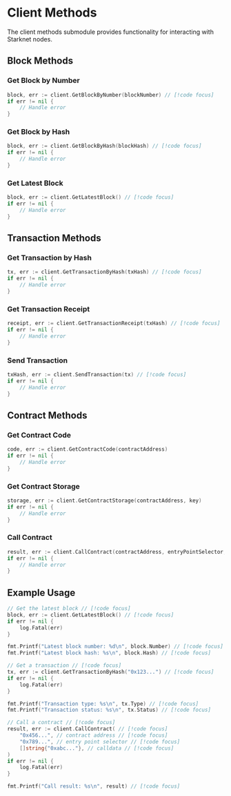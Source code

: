 # Client Methods

The client methods submodule provides functionality for interacting with Starknet nodes.

## Block Methods

### Get Block by Number

```go
block, err := client.GetBlockByNumber(blockNumber) // [!code focus]
if err != nil { 
    // Handle error
}
```

### Get Block by Hash

```go
block, err := client.GetBlockByHash(blockHash) // [!code focus]
if err != nil {
    // Handle error
}
```

### Get Latest Block

```go
block, err := client.GetLatestBlock() // [!code focus]
if err != nil {
    // Handle error
}
```

## Transaction Methods

### Get Transaction by Hash

```go
tx, err := client.GetTransactionByHash(txHash) // [!code focus]
if err != nil {
    // Handle error
}
```

### Get Transaction Receipt

```go
receipt, err := client.GetTransactionReceipt(txHash) // [!code focus]
if err != nil {
    // Handle error
}
```

### Send Transaction

```go
txHash, err := client.SendTransaction(tx) // [!code focus]
if err != nil {
    // Handle error
}
```

## Contract Methods

### Get Contract Code

```go
code, err := client.GetContractCode(contractAddress)
if err != nil {
    // Handle error
}
```

### Get Contract Storage

```go
storage, err := client.GetContractStorage(contractAddress, key)
if err != nil {
    // Handle error
}
```

### Call Contract

```go
result, err := client.CallContract(contractAddress, entryPointSelector, calldata)
if err != nil {
    // Handle error
}
```

## Example Usage

```go
// Get the latest block // [!code focus]
block, err := client.GetLatestBlock() // [!code focus]
if err != nil {
    log.Fatal(err)
}

fmt.Printf("Latest block number: %d\n", block.Number) // [!code focus]
fmt.Printf("Latest block hash: %s\n", block.Hash) // [!code focus]

// Get a transaction // [!code focus]
tx, err := client.GetTransactionByHash("0x123...") // [!code focus]
if err != nil {
    log.Fatal(err)
}

fmt.Printf("Transaction type: %s\n", tx.Type) // [!code focus]
fmt.Printf("Transaction status: %s\n", tx.Status) // [!code focus]

// Call a contract // [!code focus]     
result, err := client.CallContract( // [!code focus]
    "0x456...", // contract address // [!code focus]
    "0x789...", // entry point selector // [!code focus]
    []string{"0xabc..."}, // calldata // [!code focus]
)
if err != nil {
    log.Fatal(err)
}

fmt.Printf("Call result: %s\n", result) // [!code focus]
``` 